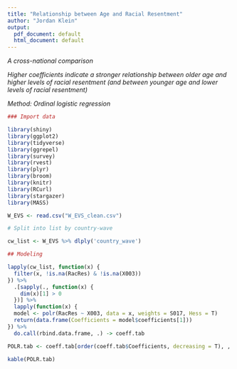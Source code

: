 ```yaml
---
title: "Relationship between Age and Racial Resentment"
author: "Jordan Klein"
output:
  pdf_document: default
  html_document: default
---
```


*A cross-national comparison*

*Higher coefficients indicate a stronger relationship between older age and higher levels of racial resentment (and between younger age and lower levels of racial resentment)*

*Method: Ordinal logistic regression*

```r
### Import data

library(shiny)
library(ggplot2)
library(tidyverse)
library(ggrepel)
library(survey)
library(rvest)
library(plyr)
library(broom)
library(knitr)
library(RCurl)
library(stargazer)
library(MASS)

W_EVS <- read.csv("W_EVS_clean.csv")

# Split into list by country-wave

cw_list <- W_EVS %>% dlply('country_wave')

## Modeling

lapply(cw_list, function(x) {
  filter(x, !is.na(RacRes) & !is.na(X003))
}) %>% 
  .[sapply(., function(x) {
    dim(x)[1] > 0
  })] %>% 
  lapply(function(x) {
  model <- polr(RacRes ~ X003, data = x, weights = S017, Hess = T)
  return(data.frame(Coefficients = model$coefficients[1]))
}) %>% 
  do.call(rbind.data.frame, .) -> coeff.tab

POLR.tab <- coeff.tab[order(coeff.tab$Coefficients, decreasing = T), , drop = F]
```

```r
kable(POLR.tab)
```
